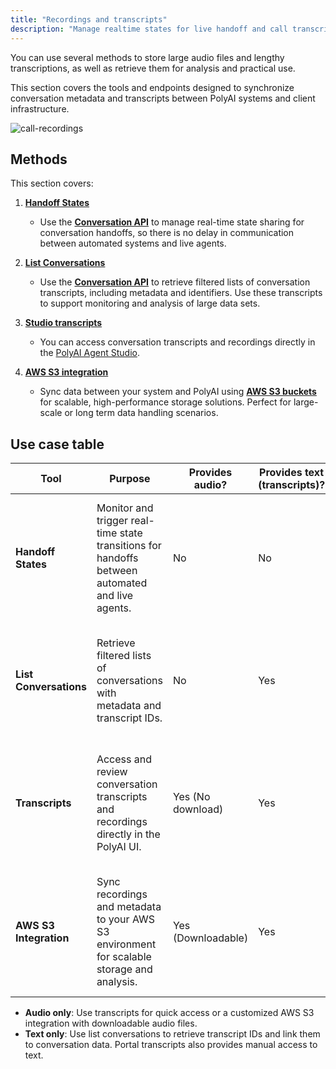 ```yaml
---
title: "Recordings and transcripts"
description: "Manage realtime states for live handoff and call transcripts and recordings for analytics"
---
```


You can use several methods to store large audio files and lengthy transcriptions, as well as retrieve them for analysis and practical use.

This section covers the tools and endpoints designed to synchronize conversation metadata and transcripts between PolyAI
systems and client infrastructure.

![call-recordings](/images/call-recordings.png)

## Methods

This section covers:

1. [**Handoff States**](./conversations-api/handoff-states)
   - Use the [**Conversation API**](/api-reference/introduction) to manage real-time state sharing for conversation handoffs,
   so there is no delay in communication between automated systems and live agents.

2. [**List Conversations**](./conversations-api/list-conversations)
   - Use the [**Conversation API**](/api-reference/introduction) to retrieve filtered lists of conversation transcripts, including metadata
   and identifiers. Use these transcripts to support monitoring and analysis of large data sets.

3. [**Studio transcripts**](./studio-transcripts)
   - You can access conversation transcripts and recordings directly in the [PolyAI Agent Studio](https://jupiter.polyai.app/).

4. [**AWS S3 integration**](./s3-to-s3)
   - Sync data between your system and PolyAI using [**AWS S3 buckets**](https://aws.amazon.com/s3/) for scalable, high-performance
   storage solutions. Perfect for large-scale or long term data handling scenarios.

## Use case table

| **Tool**                 | **Purpose**                                                                                   | **Provides audio?** | **Provides text (transcripts)?** | **Best use cases**                                                                                                     |
|--------------------------|-----------------------------------------------------------------------------------------------|---------------------|-----------------------------------|-----------------------------------------------------------------------------------------------------------------------|
| **Handoff States**       | Monitor and trigger real-time state transitions for handoffs between automated and live agents. | No                  | No                                | Ensuring communication during handoffs. Not for audio or transcript retrieval, but critical for conversation flow. |
| **List Conversations**   | Retrieve filtered lists of conversations with metadata and transcript IDs.                    | No                  | Yes                   | Ideal for monitoring, reporting, or linking transcripts to external systems for further analysis.                      |
| **Transcripts**   | Access and review conversation transcripts and recordings directly in the PolyAI UI.       | Yes (No download)   | Yes                               | Quick manual review for quality assurance, compliance, and performance analysis. Not suitable for bulk handling.       |
| **AWS S3 Integration**   | Sync recordings and metadata to your AWS S3 environment for scalable storage and analysis.     | Yes (Downloadable)  | Yes                               | Large-scale or long term storage needs, especially for compliance-heavy industries requiring both audio and transcripts. |

- **Audio only**: Use transcripts for quick access or a customized AWS S3 integration with downloadable audio files.
- **Text only**: Use list conversations to retrieve transcript IDs and link them to conversation data. Portal transcripts also provides manual access to text.